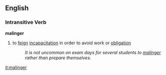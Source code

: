 ==English==
=== Intransitive Verb ===
'''malinger'''
# to [[feign]] [[incapacitation]] in order to avoid work or [[obligation]]
#: ''It is not uncommon on exam days for several students to [[malinger]] rather than prepare themselves.''

[[it:malinger]]